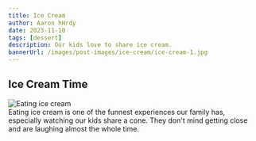 ```yaml
---
title: Ice Cream
author: Aaron hHrdy
date: 2023-11-10
tags: [dessert]
description: Our kids love to share ice cream.
bannerUrl: /images/post-images/ice-cream/ice-cream-1.jpg
---
```


## Ice Cream Time

<div className="img-container">
  <div>
    <img
      src="/images/post-images/ice-cream/ice-cream-1.jpg"
      className="small left"
      alt="Eating ice cream"
    />
  </div>
  <div className="wide-text">
    Eating ice cream is one of the funnest experiences our family has,
    especially watching our kids share a cone. They don't mind getting close and
    are laughing almost the whole time.
  </div>
</div>
